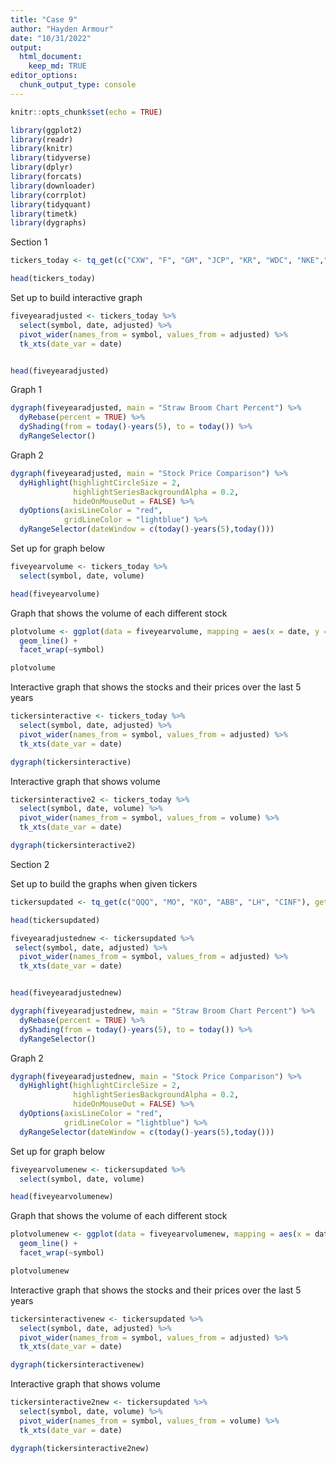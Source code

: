 ```yaml
---
title: "Case 9"
author: "Hayden Armour"
date: "10/31/2022"
output: 
  html_document:
    keep_md: TRUE
editor_options: 
  chunk_output_type: console
---
```


```r
knitr::opts_chunk$set(echo = TRUE)
```

```r
library(ggplot2)
library(readr)
library(knitr)
library(tidyverse)
library(dplyr)
library(forcats)
library(downloader)
library(corrplot)
library(tidyquant)
library(timetk)
library(dygraphs)
```

Section 1 
```r
tickers_today <- tq_get(c("CXW", "F", "GM", "JCP", "KR", "WDC", "NKE","T", "WDAY", "WFC", "WMT"), get = "stock.prices", from = today()-years(5), to = today())

head(tickers_today)

```

Set up to build interactive graph 
```r
fiveyearadjusted <- tickers_today %>%
  select(symbol, date, adjusted) %>%
  pivot_wider(names_from = symbol, values_from = adjusted) %>%
  tk_xts(date_var = date)


head(fiveyearadjusted)
```

Graph 1
```r
dygraph(fiveyearadjusted, main = "Straw Broom Chart Percent") %>%
  dyRebase(percent = TRUE) %>%
  dyShading(from = today()-years(5), to = today()) %>%
  dyRangeSelector()
```

Graph 2
```r
dygraph(fiveyearadjusted, main = "Stock Price Comparison") %>%
  dyHighlight(highlightCircleSize = 2, 
              highlightSeriesBackgroundAlpha = 0.2,
              hideOnMouseOut = FALSE) %>% 
  dyOptions(axisLineColor = "red",
            gridLineColor = "lightblue") %>% 
  dyRangeSelector(dateWindow = c(today()-years(5),today())) 
```


Set up for graph below
```r
fiveyearvolume <- tickers_today %>%
  select(symbol, date, volume)

head(fiveyearvolume)
```

Graph that shows the volume of each different stock 
```r
plotvolume <- ggplot(data = fiveyearvolume, mapping = aes(x = date, y = volume, color = symbol)) +
  geom_line() +
  facet_wrap(~symbol)

plotvolume
```

Interactive graph that shows the stocks and their prices over the last 5 years 
```r
tickersinteractive <- tickers_today %>%
  select(symbol, date, adjusted) %>%
  pivot_wider(names_from = symbol, values_from = adjusted) %>%
  tk_xts(date_var = date)

dygraph(tickersinteractive)
```

Interactive graph that shows volume 
```r
tickersinteractive2 <- tickers_today %>%
  select(symbol, date, volume) %>%
  pivot_wider(names_from = symbol, values_from = volume) %>%
  tk_xts(date_var = date)

dygraph(tickersinteractive2)
```


Section 2 

Set up to build the graphs when given tickers
```r
tickersupdated <- tq_get(c("QQQ", "MO", "KO", "ABB", "LH", "CINF"), get = "stock.prices", from = today()-years(5), to = today())

head(tickersupdated)
```

```r
fiveyearadjustednew <- tickersupdated %>%
 select(symbol, date, adjusted) %>%
  pivot_wider(names_from = symbol, values_from = adjusted) %>%
  tk_xts(date_var = date)


head(fiveyearadjustednew)
```


```r
dygraph(fiveyearadjustednew, main = "Straw Broom Chart Percent") %>%
  dyRebase(percent = TRUE) %>%
  dyShading(from = today()-years(5), to = today()) %>%
  dyRangeSelector()
```

Graph 2
```r
dygraph(fiveyearadjustednew, main = "Stock Price Comparison") %>%
  dyHighlight(highlightCircleSize = 2, 
              highlightSeriesBackgroundAlpha = 0.2,
              hideOnMouseOut = FALSE) %>% 
  dyOptions(axisLineColor = "red",
            gridLineColor = "lightblue") %>% 
  dyRangeSelector(dateWindow = c(today()-years(5),today())) 
```


Set up for graph below
```r
fiveyearvolumenew <- tickersupdated %>%
  select(symbol, date, volume)

head(fiveyearvolumenew)
```

Graph that shows the volume of each different stock 
```r
plotvolumenew <- ggplot(data = fiveyearvolumenew, mapping = aes(x = date, y = volume, color = symbol)) +
  geom_line() +
  facet_wrap(~symbol)

plotvolumenew
```

Interactive graph that shows the stocks and their prices over the last 5 years 
```r
tickersinteractivenew <- tickersupdated %>%
  select(symbol, date, adjusted) %>%
  pivot_wider(names_from = symbol, values_from = adjusted) %>%
  tk_xts(date_var = date)

dygraph(tickersinteractivenew)
```

Interactive graph that shows volume 
```r
tickersinteractive2new <- tickersupdated %>%
  select(symbol, date, volume) %>%
  pivot_wider(names_from = symbol, values_from = volume) %>%
  tk_xts(date_var = date)

dygraph(tickersinteractive2new)
```



































